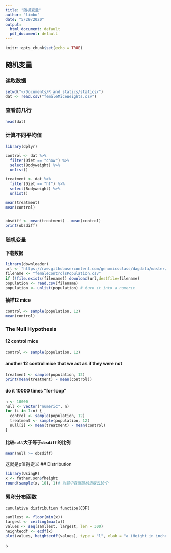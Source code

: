 ```yaml
---
title: "随机变量"
author: "limbo"
date: "5/29/2020"
output:
  html_document: default
  pdf_document: default
---
```


```r
knitr::opts_chunk$set(echo = TRUE)
```

## 随机变量

### 读取数据

```r
setwd("~/Documents/R_and_statics/statics/")
dat <- read.csv("femaleMiceWeights.csv")
```

### 查看前几行
```r
head(dat)
```

### 计算不同平均值

```r
library(dplyr)

control <- dat %>% 
  filter(Diet == "chow") %>%   
  select(Bodyweight) %>% 
  unlist()

treatment <- dat %>% 
  filter(Diet == "hf") %>%     
  select(Bodyweight) %>% 
  unlist()

mean(treatment)
mean(control)


obsdiff <- mean(treatment) - mean(control)
print(obsdiff)
```
### 随机变量
#### 下载数据
```r
library(downloader)
url <- "https://raw.githubusercontent.com/genomicsclass/dagdata/master/inst/extdata/femaleControlsPopulation.csv"
filename <- "femaleControlsPopulation.csv"
if (!file.exists(filename)) download(url,destfile=filename)
population <- read.csv(filename)
population <- unlist(population) # turn it into a numeric
```
#### 抽样12 mice
```r
control <- sample(population, 12)
mean(control)
```
### The Null Hypothesis
#### 12 control mice
```r
control <- sample(population, 12)
```
#### another 12 control mice that we act as if they were not 
```r
treatment <- sample(population, 12)
print(mean(treatment) - mean(control))
```
#### do it 10000 times "for-loop"
```r
n <- 10000
null <- vector("numeric", n)
for (i in 1:n) {
  control <- sample(population, 12)
  treatment <- sample(population, 12)
  null[i] <- mean(treatment) - mean(control)
}
```
#### 比较`null`大于等于`obsdiff`的比例
```r
mean(null >= obsdiff)
```
这就是p值得定义
## Distribution

```r
library(UsingR)
x <- father.son$fheight
round(sample(x, 10), 1)# 对其中数据随机选取去10个
```
### 累积分布函数
`cumulative distribution function(CDF)`
```r
samllest <- floor(min(x))
largest <- ceiling(max(x))
values <- seq(samllest, largest, len = 300)
heightecdf <- ecdf(x)
plot(values, heightecdf(values), type = "l", xlab = "a (Height in inches)", ylab = "Pr ( x <= a)")
```

s

